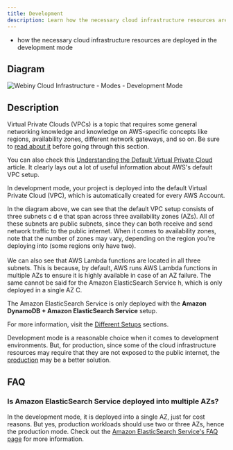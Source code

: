 ```yaml
---
title: Development
description: Learn how the necessary cloud infrastructure resources are deployed in the development mode.
---
```



<Alert type="success" title="What you’ll learn">

- how the necessary cloud infrastructure resources are deployed in the development mode

</Alert>

## Diagram

<Image src={devMode} title="Webiny Cloud Infrastructure - Modes - Development Mode" shadow={false}/>

## Description

<Alert type="info">

Virtual Private Clouds (VPCs) is a topic that requires some general networking knowledge and knowledge on AWS-specific concepts like regions, availability zones, different network gateways, and so on. Be sure to [read about it](https://aws.amazon.com/vpc/) before going through this section.

You can also check this [Understanding the Default Virtual Private Cloud](https://www.rackspace.com/blog/aws-201-understanding-the-default-virtual-private-cloud) article. It clearly lays out a lot of useful information about AWS's default VPC setup.

</Alert>

In development mode, your project is deployed into the default Virtual Private Cloud (VPC), which is automatically created for every AWS Account.

In the diagram above, we can see that the default VPC setup consists of three subnets <diagram-letter>c</diagram-letter> <diagram-letter>d</diagram-letter> <diagram-letter>e</diagram-letter> that span across three availability zones (AZs). All of these subnets are public subnets, since they can both receive and send network traffic to the public internet. When it comes to availability zones, note that the number of zones may vary, depending on the region you're deploying into (some regions only have two).
<br/><br/>
We can also see that AWS Lambda functions are located in all three subnets. This is because, by default, AWS runs AWS Lambda functions in multiple AZs to ensure it is highly available in case of an AZ failure. The same cannot be said for the Amazon ElasticSearch Service <diagram-letter>h</diagram-letter>, which is only deployed in a single AZ <diagram-letter>C</diagram-letter>.

<Alert type="info">

The Amazon ElasticSearch Service is only deployed with the **Amazon DynamoDB + Amazon ElasticSearch Service** setup.

For more information, visit the [Different Setups](/docs/{version}/architecture/introduction#different-setups) sections. 

</Alert>

Development mode is a reasonable choice when it comes to development environments. But, for production, since some of the cloud infrastructure resources may require that they are not exposed to the public internet, the [production](/docs/{version}/architecture/deployment-modes/production) may be a better solution.

## FAQ

### Is Amazon ElasticSearch Service deployed into multiple AZs?

In the development mode, it is deployed into a single AZ, just for cost reasons. But yes, production workloads should use two or three AZs, hence the production mode. Check out the [Amazon ElasticSearch Service's FAQ page](https://aws.amazon.com/elasticsearch-service/faqs/) for more information.
